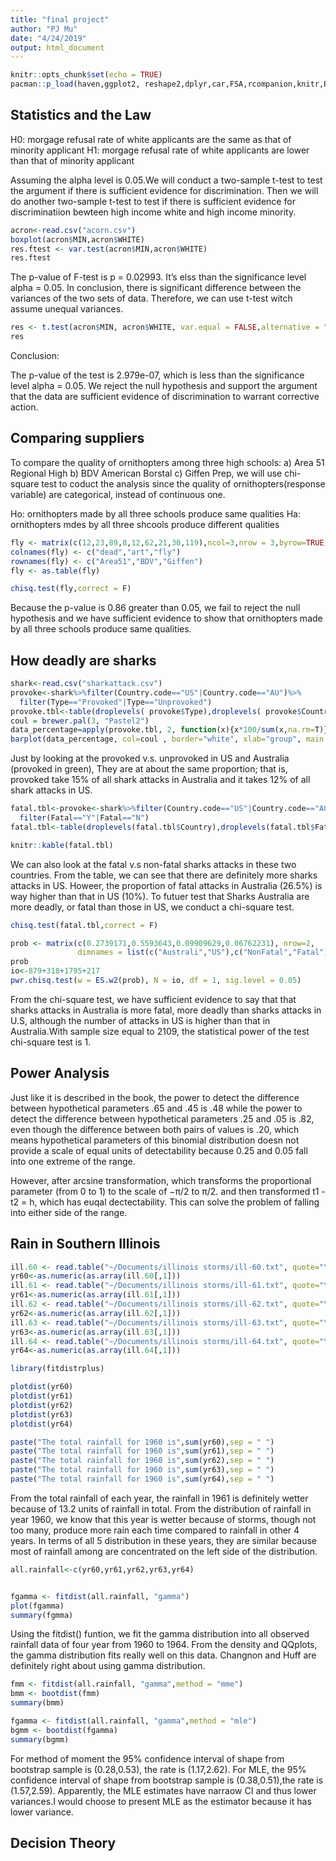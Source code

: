---
title: "final project"
author: "PJ Mu"
date: "4/24/2019"
output: html_document
---

```{r setup, include=FALSE}
knitr::opts_chunk$set(echo = TRUE)
pacman::p_load(haven,ggplot2, reshape2,dplyr,car,FSA,rcompanion,knitr,RColorBrewer,pwr)
```

## Statistics and the Law

H0: morgage refusal rate of white applicants are the same as that of minority applicant
H1: morgage refusal rate of white applicants are lower than that of minority applicant 

Assuming the alpha level is 0.05.We will conduct a two-sample t-test to test the argument if there is sufficient evidence for discrimination. Then we will do another two-sample t-test to test if there is sufficient evidence for discriminatiion bewteen high income white and high income minority.


```{r assumption}
acron<-read.csv("acorn.csv")
boxplot(acron$MIN,acron$WHITE)
res.ftest <- var.test(acron$MIN,acron$WHITE)
res.ftest
```

The p-value of F-test is p = 0.02993. It’s elss than the significance level alpha = 0.05. In conclusion, there is significant difference between the variances of the two sets of data. Therefore, we can use t-test witch assume unequal variances.


```{r t-test}
res <- t.test(acron$MIN, acron$WHITE, var.equal = FALSE,alternative = "greater")
res
```

Conclusion:

The p-value of the test is 2.979e-07, which is less than the significance level alpha = 0.05. We reject the null hypothesis and support the argument that the data are sufficient evidence of discrimination to warrant corrective action.


## Comparing suppliers

To compare the quality of ornithopters among three high schools: a) Area 51 Regional High
b) BDV American Borstal c) Giffen Prep, we will use chi-square test to coduct the analysis since the quality of ornithopters(response variable) are categorical, instead of continuous one.

Ho: ornithopters made by all three schools produce same qualities
Ha: ornithopters mdes by all three shcools produce different qualities

```{r chi-square test}
fly <- matrix(c(12,23,89,8,12,62,21,30,119),ncol=3,nrow = 3,byrow=TRUE)
colnames(fly) <- c("dead","art","fly")
rownames(fly) <- c("Area51","BDV","Giffen")
fly <- as.table(fly)

chisq.test(fly,correct = F)
```

Because the p-value is 0.86 greater than 0.05, we fail to reject the null hypothesis and we have sufficient evidence to show that ornithopters made by all three schools produce same qualities.


## How deadly are sharks

```{r data exploration}
shark<-read.csv("sharkattack.csv")
provoke<-shark%>%filter(Country.code=="US"|Country.code=="AU")%>%
  filter(Type=="Provoked"|Type=="Unprovoked")
provoke.tbl<-table(droplevels( provoke$Type),droplevels( provoke$Country))
coul = brewer.pal(3, "Pastel2") 
data_percentage=apply(provoke.tbl, 2, function(x){x*100/sum(x,na.rm=T)})
barplot(data_percentage, col=coul , border="white", xlab="group", main = "provoked v.s. unprovoked")
```

Just by looking at the provoked v.s. unprovoked in US and Australia (provoked in green), They are at about the same proportion; that is, provoked take 15% of all shark attacks in Australia and it takes 12% of all shark attacks in US. 

```{r EDA}
fatal.tbl<-provoke<-shark%>%filter(Country.code=="US"|Country.code=="AU")%>%
  filter(Fatal=="Y"|Fatal=="N")
fatal.tbl<-table(droplevels(fatal.tbl$Country),droplevels(fatal.tbl$Fatal))

knitr::kable(fatal.tbl)

```

We can also look at the fatal v.s non-fatal sharks attacks in these two countries. From the table, we can see that there are definitely more sharks attacks in US. Howeer, the proportion of fatal attacks in Australia (26.5%) is way higher than that in US (10%). To futuer test that Sharks Australia are more deadly, or fatal than those in US, we conduct a chi-square test.

```{r chis-sqaure}

chisq.test(fatal.tbl,correct = F)

prob <- matrix(c(0.2739171,0.5593643,0.09909629,0.06762231), nrow=2, 
               dimnames = list(c("Australi","US"),c("NonFatal","Fatal")))
prob
io<-879+318+1795+217
pwr.chisq.test(w = ES.w2(prob), N = io, df = 1, sig.level = 0.05)
```

From the chi-square test, we have sufficient evidence to say that that sharks attacks in Australia is more fatal, more deadly than sharks attacks in U.S, although the number of attacks in US is higher than that in Australia.With sample size equal to 2109, the statistical power of the test chi-square test is 1.

## Power Analysis

Just like it is described in the book, the power to detect the difference between hypothetical parameters .65 and .45 is .48 while the power to detect the difference between hypothetical parameters .25 and .05 is .82, even though the difference between both pairs of values is .20, which means hypothetical parameters of this binomial distribution doesn not provide a scale of equal units of detectability because 0.25 and 0.05 fall into one extreme of the range.

However, after arcsine transformation, which transforms the proportional parameter (from 0 to 1) to the scale of −π/2 to π/2. and then transformed
t1 -t2 = h, which has euqal dectectability. This can solve the problem 
of falling into either side of the range. 


## Rain in Southern Illinois
```{r}
ill.60 <- read.table("~/Documents/illinois storms/ill-60.txt", quote="\"", comment.char="")
yr60<-as.numeric(as.array(ill.60[,1]))
ill.61 <- read.table("~/Documents/illinois storms/ill-61.txt", quote="\"", comment.char="")
yr61<-as.numeric(as.array(ill.61[,1]))
ill.62 <- read.table("~/Documents/illinois storms/ill-62.txt", quote="\"", comment.char="")
yr62<-as.numeric(as.array(ill.62[,1]))
ill.63 <- read.table("~/Documents/illinois storms/ill-63.txt", quote="\"", comment.char="")
yr63<-as.numeric(as.array(ill.63[,1]))
ill.64 <- read.table("~/Documents/illinois storms/ill-64.txt", quote="\"", comment.char="")
yr64<-as.numeric(as.array(ill.64[,1]))
```


```{r use fitdistplus}
library(fitdistrplus)

plotdist(yr60)
plotdist(yr61)
plotdist(yr62)
plotdist(yr63)
plotdist(yr64)

paste("The total rainfall for 1960 is",sum(yr60),sep = " ")
paste("The total rainfall for 1960 is",sum(yr61),sep = " ")
paste("The total rainfall for 1960 is",sum(yr62),sep = " ")
paste("The total rainfall for 1960 is",sum(yr63),sep = " ")
paste("The total rainfall for 1960 is",sum(yr64),sep = " ")
```

From the total rainfall of each year, the rainfall in 1961 is definitely wetter because of
13.2 units of rainfall in total. From the distribution of rainfall in year 1960, we know that this year is wetter because of storms, though not too many, produce more rain each time compared to rainfall in other 4 years. In terms of all 5 distribution in these years, they are similar because most of rainfall among are concentrated on the left side of the distribution.

```{r fit gamma distribution}
all.rainfall<-c(yr60,yr61,yr62,yr63,yr64)


fgamma <- fitdist(all.rainfall, "gamma")
plot(fgamma)
summary(fgmma)

```


Using the fitdist() funtion, we fit the gamma distribution into all observed rainfall data of 
four year from 1960 to 1964. From the density and QQplots, the gamma distribution fits really well on this data. Changnon and Huff are definitely right about using gamma distribution.

```{r MM & MLE}

fmm <- fitdist(all.rainfall, "gamma",method = "mme")
bmm <- bootdist(fmm)
summary(bmm)

fgamma <- fitdist(all.rainfall, "gamma",method = "mle")
bgmm <- bootdist(fgamma)
summary(bgmm)

```

For method of moment the 95% confidence interval of shape from bootstrap sample is (0.28,0.53), the rate is (1.17,2.62). For MLE, the 95% confidence interval of shape from bootstrap sample is (0.38,0.51),the rate is (1.57,2.59). Apparently, the MLE estimates have narraow CI and thus lower variances.I would choose to present MLE as the estimator because it has lower variance.


## Decision Theory






